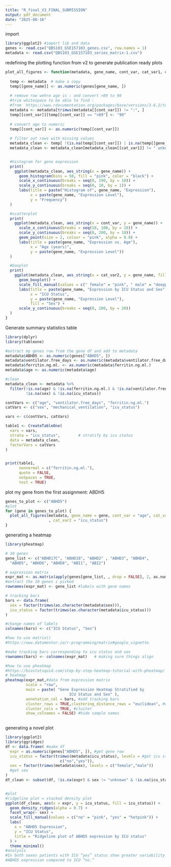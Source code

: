 ```yaml
---
title: "R_final_V3_FINAL_SUBMISSION"
output: pdf_document
date: "2025-08-16"
---
```


import
```r
library(ggplot2) #import lib and data
genes <- read.csv("QBS103_GSE157103_genes.csv", row.names = 1)
metadata <- read.csv("QBS103_GSE157103_series_matrix-1.csv")
```


redefining the plotting function from v2 to generate publication ready plots
```r
plot_all_figures <- function(metadata, gene_name, cont_var, cat_var1, cat_var2) {
  
  temp <- metadata  # make a copy
  temp[[gene_name]] <- as.numeric(genes[gene_name, ])
  
  # remove row wehre age is : and convert >89 to 90
  #trim whitespace to be able to find : 
  #from  https://www.rdocumentation.org/packages/base/versions/3.6.2/topics/trimws
  metadata <- metadata[trimws(metadata[[cont_var]]) != ":", ]
  temp[[cont_var]][temp[[cont_var]] == ">89"] <- "90"
  
  # convert age to numeric
  temp[[cont_var]] <- as.numeric(temp[[cont_var]])
  
  # filter out rows with missing values
  metadata_clean <- temp[ !(is.na(temp[[cont_var]]) | is.na(temp[[gene_name]])), ]
  metadata_clean <- metadata_clean[metadata_clean[[cat_var1]] != " unknown", ]


  #histogram for gene expression 
  print(
    ggplot(metadata_clean, aes_string(x = gene_name)) +
      geom_histogram(bins = 50, fill = "pink", color = "black") +
      scale_x_continuous(breaks = seq(0, 190, by = 10)) +
      scale_y_continuous(breaks = seq(0, 10, by = 1)) +
      labs(title = paste("Histogram of", gene_name, "Expression"),
           x = paste(gene_name, "Expression Level"),
           y = "Frequency")
  )

  #scatterplot
  print(
    ggplot(metadata_clean, aes_string(x = cont_var, y = gene_name)) +
      scale_x_continuous(breaks = seq(10, 100, by = 10)) +
      scale_y_continuous(breaks = seq(0, 200, by = 10)) +
      geom_point(size = 2, colour = "pink", alpha = 0.8) +
      labs(title = paste(gene_name, "Expression vs. Age"),
           x = "Age (years)",
           y = paste(gene_name, "Expression Level"))
  )

  #boxplot
  print(
    ggplot(metadata_clean, aes_string(x = cat_var2, y = gene_name, fill = cat_var1)) +
      geom_boxplot() +
      scale_fill_manual(values = c(" female" = "pink", " male" = "deeppink")) +
      labs(title = paste(gene_name, "Expression by ICU Status and Sex" ),
           x = "ICU Status",
           y = paste(gene_name, "Expression Level"),
           fill = "Sex") +
      scale_y_continuous(breaks = seq(0, 200, by = 20))
  )
}


```


Generate summary statistics table
```r
library(dplyr)
library(tableone)

#extract my genes row from the gene df and add to metadata
metadata$ABHD5 <- as.numeric(genes["ABHD5", ])
metadata$ventilator.free_days <- as.numeric(metadata$ventilator.free_days)
metadata$ferritin.ng.ml. <- as.numeric(metadata$ferritin.ng.ml.)
metadata$age <- as.numeric(metadata$age)

#clean
metadata_clean <- metadata %>%
  filter(!is.na(age) & !is.na(ferritin.ng.ml.) & !is.na(ventilator.free_days) &
         !is.na(sex) & !is.na(icu_status))

contVars <- c("age", "ventilator.free_days", "ferritin.ng.ml.")
catVars <- c("sex", "mechanical_ventilation", "icu_status")

vars <- c(contVars, catVars)

table1 <- CreateTableOne(
  vars = vars,
  strata = "icu_status",        # stratify by icu status
  data = metadata_clean,
  factorVars = catVars
)


print(table1,
      nonnormal = c("ferritin.ng.ml."),   
      quote = FALSE,
      noSpaces = TRUE,
      test = TRUE)            

```

plot my gene from the first assignment: ABDH5
```r
genes_to_plot <- c("ABHD5")
#plot
for (gene in genes_to_plot) {
  plot_all_figures(metadata, gene_name = gene, cont_var = "age", cat_var1 = "sex"
                   , cat_var2 = "icu_status")
}

```


generating a heatmap
```r
library(pheatmap)

# 10 genes 
gene_list <- c("ABHD17C", "ABHD18", "ABHD2" , "ABHD3", "ABHD4",
  "ABHD5", "ABHD6", "ABHD8", "ABI1", "ABI2")

# expression matrix
expr_mat <- as.matrix(apply(genes[gene_list, , drop = FALSE], 2, as.numeric)) 
#extract the 10 genes i picked
rownames(expr_mat) <- gene_list #labels with gene names

# tracking bars
bars <- data.frame(
  sex = factor(trimws(as.character(metadata$sex))),
  icu_status = factor(trimws(as.character(metadata$icu_status)))
)

#change names of labels
colnames(bars) <- c("ICU Status", "Sex")

#how to use matrix()
#https://www.datamentor.io/r-programming/matrix#google_vignette

#make tracking bars corresponding to icu status and sex 
rownames(bars) <- colnames(expr_mat)   # making sure things align

#how to use pheatmap 
#https://biostatsquid.com/step-by-step-heatmap-tutorial-with-pheatmap/
# heatmap
pheatmap(expr_mat,#data from expression matrix 
         scale = "row",
         main = paste( "Gene Expression Heatmap Stratified by 
                            ICU Status and Sex" ),
         annotation_col = bars, #add tracking bars
         cluster_rows = TRUE,clustering_distance_rows = "euclidean", #cluster 
         cluster_cols = TRUE, #cluster
         show_colnames = FALSE) #hide sample names
 
```



generating a novel plot
```r
library(ggplot2)
library(ggridges)
df <- data.frame( #make df
  expr = as.numeric(genes["ABHD5", ]), #get gene row
  icu_status = factor(trimws(metadata$icu_status), levels = #get icu status
                        c("no","yes")),
  sex = factor(trimws(metadata$sex), levels = c("female","male"))
  #get sex
)
df_clean <- subset(df, !is.na(expr) & sex != "unknown" & !is.na(icu_status))


#plot 
#ridgeline plot = stacked density plot
ggplot(df_clean, aes(x = expr, y = icu_status, fill = icu_status)) +
  geom_density_ridges(alpha = 0.7) +
  facet_wrap(~ sex) +
  scale_fill_manual(values = c("no" = "pink", "yes" = "hotpink")) +
  labs(
    x = "ABHD5 Expression",
    y = "ICU Status",
    title = "Ridgeline plot of ABHD5 expression by ICU status"
  ) +
  theme_minimal()
#analysis
#In both sexes patients with ICU “yes” status show greater variability in
#ABHD5 expression compared to ICU “no.” 
```

